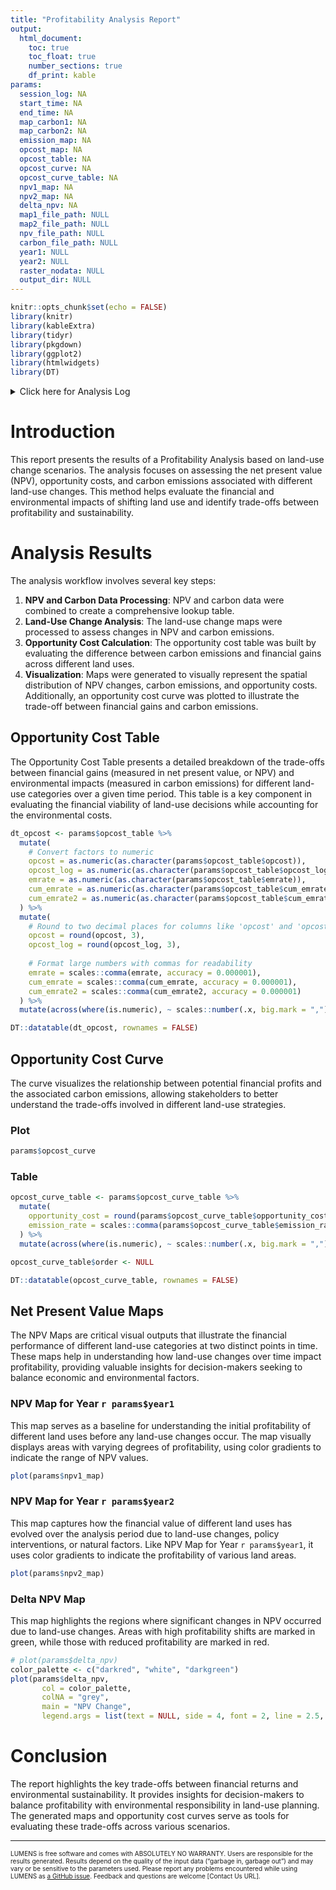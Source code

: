 ```yaml
---
title: "Profitability Analysis Report"
output: 
  html_document:
    toc: true
    toc_float: true
    number_sections: true
    df_print: kable
params:
  session_log: NA
  start_time: NA
  end_time: NA
  map_carbon1: NA
  map_carbon2: NA
  emission_map: NA
  opcost_map: NA
  opcost_table: NA
  opcost_curve: NA
  opcost_curve_table: NA
  npv1_map: NA
  npv2_map: NA
  delta_npv: NA
  map1_file_path: NULL
  map2_file_path: NULL
  npv_file_path: NULL
  carbon_file_path: NULL
  year1: NULL
  year2: NULL
  raster_nodata: NULL
  output_dir: NULL
---
```


```r
knitr::opts_chunk$set(echo = FALSE)
library(knitr)
library(kableExtra)
library(tidyr)
library(pkgdown)
library(ggplot2)
library(htmlwidgets)
library(DT)
```


<details><summary>Click here for Analysis Log</summary>

```r

analysis_log <- tribble(
  ~Category,                   ~Details,
  "Analysis Start",        params$start_time,
  "Analysis End",          params$end_time,
  "Input Data and Parameters", "",
  "Land Cover (t1)",      params$map1_file_path,
  "Land Cover (t2)",   params$map2_file_path,
  "Profitability data",   params$npv_file_path,
  "Carbon stock data",   params$carbon_file_path,
  "Year 1", as.character(params$year1),
  "Year 2", as.character(params$year2),
  "NoData land-cover class", as.character(params$raster_nodata),
  "Output Files", "",
  "Output Workspace",      paste0(getwd(), " | ", params$output_dir),
  "Session Summary", "",
) %>% rbind(format_session_info_table())

analysis_log %>% kbl(caption = "Analysis Log", escape = FALSE) %>%
  kable_paper("hover", full_width = F )
```
</details>

# Introduction

This report presents the results of a Profitability Analysis based on land-use change scenarios. The analysis focuses on assessing the net present value (NPV), opportunity costs, and carbon emissions associated with different land-use changes. This method helps evaluate the financial and environmental impacts of shifting land use and identify trade-offs between profitability and sustainability.


# Analysis Results

The analysis workflow involves several key steps:

1. **NPV and Carbon Data Processing**: NPV and carbon data were combined to create a comprehensive lookup table.
2. **Land-Use Change Analysis**: The land-use change maps were processed to assess changes in NPV and carbon emissions.
3. **Opportunity Cost Calculation**: The opportunity cost table was built by evaluating the difference between carbon emissions and financial gains across different land uses.
4. **Visualization**: Maps were generated to visually represent the spatial distribution of NPV changes, carbon emissions, and opportunity costs. Additionally, an opportunity cost curve was plotted to illustrate the trade-off between financial gains and carbon emissions.

## Opportunity Cost Table
The Opportunity Cost Table presents a detailed breakdown of the trade-offs between financial gains (measured in net present value, or NPV) and environmental impacts (measured in carbon emissions) for different land-use categories over a given time period. This table is a key component in evaluating the financial viability of land-use decisions while accounting for the environmental costs.
```r
dt_opcost <- params$opcost_table %>%
  mutate(
    # Convert factors to numeric
    opcost = as.numeric(as.character(params$opcost_table$opcost)),
    opcost_log = as.numeric(as.character(params$opcost_table$opcost_log)),
    emrate = as.numeric(as.character(params$opcost_table$emrate)),
    cum_emrate = as.numeric(as.character(params$opcost_table$cum_emrate)),
    cum_emrate2 = as.numeric(as.character(params$opcost_table$cum_emrate2))
  ) %>%
  mutate(
    # Round to two decimal places for columns like 'opcost' and 'opcost_log'
    opcost = round(opcost, 3),
    opcost_log = round(opcost_log, 3),
    
    # Format large numbers with commas for readability
    emrate = scales::comma(emrate, accuracy = 0.000001),
    cum_emrate = scales::comma(cum_emrate, accuracy = 0.000001),
    cum_emrate2 = scales::comma(cum_emrate2, accuracy = 0.000001)
  ) %>%
  mutate(across(where(is.numeric), ~ scales::number(.x, big.mark = ","))) 

DT::datatable(dt_opcost, rownames = FALSE) 
```

## Opportunity Cost Curve {.tabset}
The curve visualizes the relationship between potential financial profits and the associated carbon emissions, allowing stakeholders to better understand the trade-offs involved in different land-use strategies.

### Plot
```r
params$opcost_curve
```

### Table
```r
opcost_curve_table <- params$opcost_curve_table %>%
  mutate(
    opportunity_cost = round(params$opcost_curve_table$opportunity_cost, 3),
    emission_rate = scales::comma(params$opcost_curve_table$emission_rate, accuracy = 0.000001),
  ) %>%
  mutate(across(where(is.numeric), ~ scales::number(.x, big.mark = ","))) 

opcost_curve_table$order <- NULL

DT::datatable(opcost_curve_table, rownames = FALSE) 
```

## Net Present Value Maps
The NPV Maps are critical visual outputs that illustrate the financial performance of different land-use categories at two distinct points in time. These maps help in understanding how land-use changes over time impact profitability, providing valuable insights for decision-makers seeking to balance economic and environmental factors.

### NPV Map for Year `r params$year1`
This map serves as a baseline for understanding the initial profitability of different land uses before any land-use changes occur. The map visually displays areas with varying degrees of profitability, using color gradients to indicate the range of NPV values.
```r
plot(params$npv1_map)
```

### NPV Map for Year `r params$year2`
This map captures how the financial value of different land uses has evolved over the analysis period due to land-use changes, policy interventions, or natural factors. Like NPV Map for Year `r params$year1`, it uses color gradients to indicate the profitability of various land areas.
```r
plot(params$npv2_map)
```

### Delta NPV Map
This map highlights the regions where significant changes in NPV occurred due to land-use changes. Areas with high profitability shifts are marked in green, while those with reduced profitability are marked in red.
```r
# plot(params$delta_npv)
color_palette <- c("darkred", "white", "darkgreen")
plot(params$delta_npv, 
       col = color_palette,   
       colNA = "grey",        
       main = "NPV Change",
       legend.args = list(text = NULL, side = 4, font = 2, line = 2.5, cex = 1.2))
```

# Conclusion
The report highlights the key trade-offs between financial returns and environmental sustainability. It provides insights for decision-makers to balance profitability with environmental responsibility in land-use planning. The generated maps and opportunity cost curves serve as tools for evaluating these trade-offs across various scenarios.


------------------------------------------------------------------------


<font size="1"> LUMENS is free software and comes with ABSOLUTELY NO WARRANTY. Users are responsible for the results generated. Results depend on the quality of the input data ("garbage in, garbage out") and may vary or be sensitive to the parameters used. Please report any problems encountered while using LUMENS as [a GitHub issue](https://github.com/icraf-indonesia/lumens-shiny/issues). Feedback and questions are welcome [Contact Us URL]. </font size>
